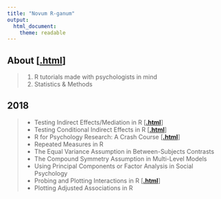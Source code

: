 ```yaml
---
title: "Novum R-ganum"
output: 
  html_document: 
    theme: readable
---
```


## About [[**.html**](blog_entries/2018/nrg00/nrg00.html)]
> 1. R tutorials made with psychologists in mind
> 2. Statistics & Methods

## 2018
> * Testing Indirect Effects/Mediation in R [[**.html**](blog_entries/2018/nrg01/nrg01.html)]
> * Testing Conditional Indirect Effects in R [[**.html**](blog_entries/2018/nrg02/nrg02.html)]
> * R for Psychology Research: A Crash Course [[**.html**](blog_entries/2018/nrg03/nrg03.html)]
> * Repeated Measures in R
> * The Equal Variance Assumption in Between-Subjects Contrasts
> * The Compound Symmetry Assumption in Multi-Level Models
> * Using Principal Components or Factor Analysis in Social Psychology
> * Probing and Plotting Interactions in R [[**.html**](blog_entries/2018/nrg04/nrg04.html)]
> * Plotting Adjusted Associations in R